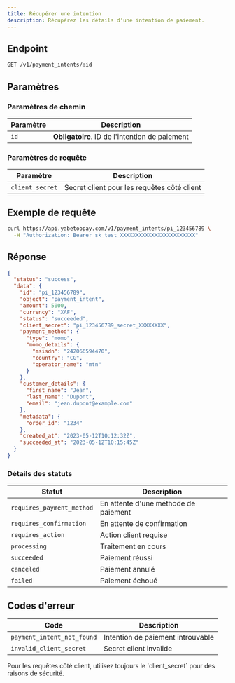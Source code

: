 ```yaml
---
title: Récupérer une intention
description: Récupérez les détails d'une intention de paiement.
---
```


## Endpoint

```bash
GET /v1/payment_intents/:id
```

## Paramètres

### Paramètres de chemin

| Paramètre | Description |
|-----------|-------------|
| `id` | **Obligatoire**. ID de l'intention de paiement |

### Paramètres de requête

| Paramètre | Description |
|-----------|-------------|
| `client_secret` | Secret client pour les requêtes côté client |

## Exemple de requête

```bash
curl https://api.yabetoopay.com/v1/payment_intents/pi_123456789 \
  -H "Authorization: Bearer sk_test_XXXXXXXXXXXXXXXXXXXXXXXX"
```

## Réponse

```json
{
  "status": "success",
  "data": {
    "id": "pi_123456789",
    "object": "payment_intent",
    "amount": 5000,
    "currency": "XAF",
    "status": "succeeded",
    "client_secret": "pi_123456789_secret_XXXXXXXX",
    "payment_method": {
      "type": "momo",
      "momo_details": {
        "msisdn": "242066594470",
        "country": "CG",
        "operator_name": "mtn"
      }
    },
    "customer_details": {
      "first_name": "Jean",
      "last_name": "Dupont",
      "email": "jean.dupont@example.com"
    },
    "metadata": {
      "order_id": "1234"
    },
    "created_at": "2023-05-12T10:12:32Z",
    "succeeded_at": "2023-05-12T10:15:45Z"
  }
}
```

### Détails des statuts

| Statut | Description |
|--------|-------------|
| `requires_payment_method` | En attente d'une méthode de paiement |
| `requires_confirmation` | En attente de confirmation |
| `requires_action` | Action client requise |
| `processing` | Traitement en cours |
| `succeeded` | Paiement réussi |
| `canceled` | Paiement annulé |
| `failed` | Paiement échoué |

## Codes d'erreur

| Code | Description |
|------|-------------|
| `payment_intent_not_found` | Intention de paiement introuvable |
| `invalid_client_secret` | Secret client invalide |

<Note>
  Pour les requêtes côté client, utilisez toujours le `client_secret` pour
  des raisons de sécurité.
</Note>
